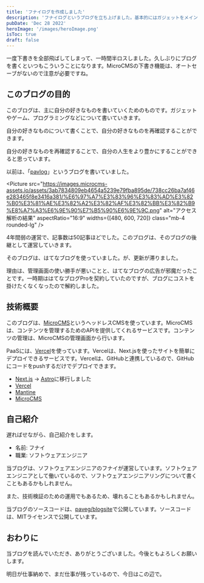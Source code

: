 ```yaml
---
title: 'フナイログを作成しました'
description: 'フナイログというブログを立ち上げました。基本的にはガジェットをメインとしつつも雑多な記事や興味のあるモノ・コトについて綴っていきます。'
pubDate: 'Dec 28 2022'
heroImage: '/images/heroImage.png'
isToc: true
draft: false
---
```



一度下書きを全部飛ばしてしまって、一時間半ロスしました。久しぶりにブログを書くといつもこういうことになります。MicroCMSの下書き機能は、オートセーブがないので注意が必要ですね。

## このブログの目的

このブログは、主に自分の好きなものを書いていくためのものです。ガジェットやゲーム、プログラミングなどについて書いていきます。

自分の好きなものについて書くことで、自分の好きなものを再確認することができます。

自分の好きなものを再確認することで、自分の人生をより豊かにすることができると思っています。

以前は、「[pavlog](https://paveg.hatenablog.com/)」というブログを書いていました。

<Picture
  src="https://images.microcms-assets.io/assets/3ab7834809eb4654a5239e79fba895de/738cc26ba7af46e283465f8e3416a381/%E6%97%A7%E3%83%96%E3%83%AD%E3%82%B0%E3%81%AE%E3%82%A2%E3%82%AF%E3%82%BB%E3%82%B9%E8%A7%A3%E6%9E%90%E7%B5%90%E6%9E%9C.png"
  alt="アクセス解析の結果"
  aspectRatio="16:9"
  widths={[480, 600, 720]}
  class="mb-4 rounded-lg"
/>

4年間弱の運営で、記事数は50記事ほどでした。このブログは、そのブログの後継として運営していきます。

そのブログは、はてなブログを使っていました。が、更新が滞りました。

理由は、管理画面の使い勝手が悪いことと、はてなブログの広告が邪魔だったことです。一時期ははてなブログProを契約していたのですが、ブログにコストを掛けたくなくなったので解約しました。

## 技術概要

このブログは、[MicroCMS](https://microcms.io/)というヘッドレスCMSを使っています。MicroCMSは、コンテンツを管理するためのAPIを提供してくれるサービスです。コンテンツの管理は、MicroCMSの管理画面から行います。

PaaSには、[Vercel](https://vercel.com/)を使っています。Vercelは、Next.jsを使ったサイトを簡単にデプロイできるサービスです。Vercelは、GitHubと連携しているので、GitHubにコードをpushするだけでデプロイできます。

- [Next.js](https://nextjs.org/) -> [Astro](https://astro.build/)に移行しました
- [Vercel](https://vercel.com/)
- [Mantine](https://mantine.dev/)
- [MicroCMS](https://microcms.io/)

## 自己紹介

遅ればせながら、自己紹介をします。

- 名前: フナイ
- 職業: ソフトウェアエンジニア

当ブログは、ソフトウェアエンジニアのフナイが運営しています。ソフトウェアエンジニアとして働いているので、ソフトウェアエンジニアリングについて書くこともあるかもしれません。

また、技術検証のための運用でもあるため、壊れることもあるかもしれません。

当ブログのソースコードは、[paveg/blogsite](https://github.com/paveg/blogsite)で公開しています。ソースコードは、MITライセンスで公開しています。

## おわりに

当ブログを読んでいただき、ありがとうございました。今後ともよろしくお願いします。

明日が仕事納めで、まだ仕事が残っているので、今日はこの辺で。
